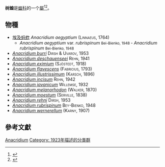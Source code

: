 {{Automatic Taxobox
| taxon = Anacridium
| authority = {{tsl|en|Boris Uvarov|Uvarov}}, 1923
| image = Grasshopper November 2008-3.jpg
| image_caption = ''[[Anacridium_aegyptium|Anacridium aegyptium]]''
}}

'''树蝗'''是[[蝗科|蝗科]]的一个[[屬_(生物)|屬]]<ref>{{cite web |url=http://orthoptera.speciesfile.org/Common/basic/Taxa.aspx?TaxonNameID=1112449 |title=Orthoptera Species File |language=en |accessdate=2016-06-05 |archive-date=2016-04-18 |archive-url=https://web.archive.org/web/20160418201550/http://orthoptera.speciesfile.org/common/basic/Taxa.aspx?TaxonNameID=1112449 |dead-url=no }}</ref><ref>{{cite web |url=http://www.catalogueoflife.org/annual-checklist/2011/search/all/key/anacridium/match/1 |title=2011 Annual Checklist: anacridium |work=[[Catalogue_of_life|Catalogue of life]] |language=en |accessdate=2016-06-05 |archive-date=2016-08-03 |archive-url=https://web.archive.org/web/20160803184528/http://www.catalogueoflife.org/annual-checklist/2011/search/all/key/anacridium/match/1 |dead-url=no }}</ref>。

==物種==
*[[埃及蚂蚱|埃及蚂蚱]] ''Anacridium aegyptium'' <span style="font-variant: small-caps">(Linnaeus, 1764)</span>
** ''Anacridium aegyptium'' var. ''rubrispinum'' <small> Bei-Bienko, 1948 </small> - ''Anacridium rubrispinum'' <small> Bei-Bienko, 1948</small>
*''[[Anacridium_burri|Anacridium burri]]'' <span style="font-variant: small-caps">Dirsh & Uvarov, 1953</span>
*''[[Anacridium_deschauenseei|Anacridium deschauenseei]]'' <span style="font-variant: small-caps">Rehn, 1941</span>
*''[[Anacridium_eximium|Anacridium eximium]]'' <span style="font-variant: small-caps">(Sjöstedt, 1918)</span>
*''[[Anacridium_flavescens|Anacridium flavescens]]'' <span style="font-variant: small-caps">(Fabricius, 1793)</span>
*''[[Anacridium_illustrissimum|Anacridium illustrissimum]]'' <span style="font-variant: small-caps">(Karsch, 1896)</span>
*''[[Anacridium_incisum|Anacridium incisum]]'' <span style="font-variant: small-caps">Rehn, 1942</span>
*''[[Anacridium_javanicum|Anacridium javanicum]]'' <span style="font-variant: small-caps">Willemse, 1932</span>
*''[[Anacridium_melanorhodon|Anacridium melanorhodon]]'' <span style="font-variant: small-caps">(Walker, 1870)</span>
*''[[Anacridium_moestum|Anacridium moestum]]'' <span style="font-variant: small-caps">(Serville, 1838)</span>
*''[[Anacridium_rehni|Anacridium rehni]]'' <span style="font-variant: small-caps">Dirsh, 1953</span>
*''[[Anacridium_rubrispinum|Anacridium rubrispinum]]'' <span style="font-variant: small-caps">Bey-Bienko, 1948</span>
*''[[Anacridium_wernerellum|Anacridium wernerellum]]'' <span style="font-variant: small-caps">(Karny, 1907)</span>

==參考文獻==
{{reflist}}

{{Taxonbar}}
[[Category:刺胸蝗亚科|Anacridium]]
[[Category:_1923年描述的分类群|Category: 1923年描述的分类群]]